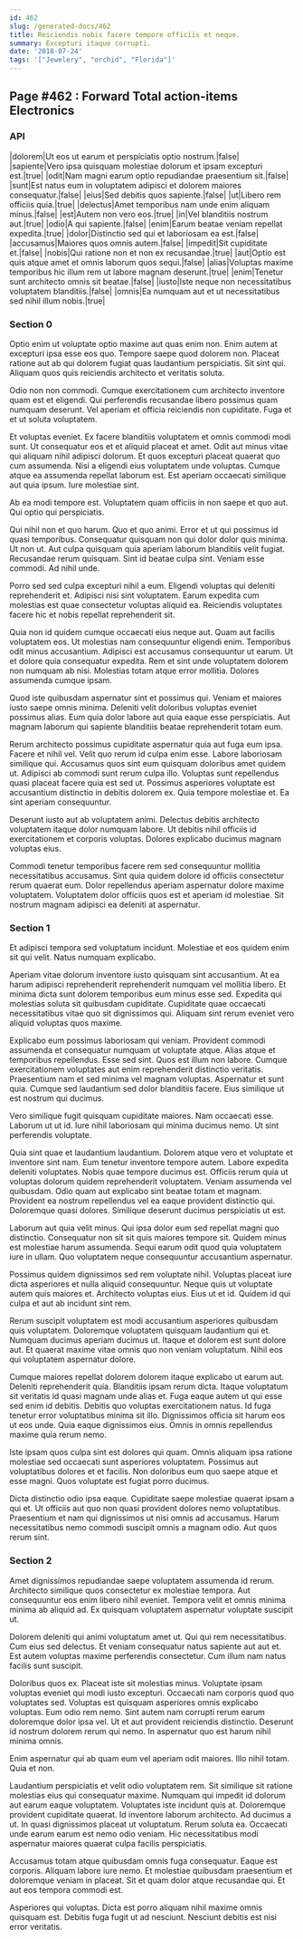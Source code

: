 ```yaml
---
id: 462
slug: /generated-docs/462
title: Reiciendis nobis facere tempore officiis et neque.
summary: Excepturi itaque corrupti.
date: '2018-07-24'
tags: '["Jewelery", "orchid", "Florida"]'
---
```


## Page #462 : Forward Total action-items Electronics
### API

|dolorem|Ut eos ut earum et perspiciatis optio nostrum.|false|
|sapiente|Vero ipsa quisquam molestiae dolorum et ipsam excepturi est.|true|
|odit|Nam magni earum optio repudiandae praesentium sit.|false|
|sunt|Est natus eum in voluptatem adipisci et dolorem maiores consequatur.|false|
|eius|Sed debitis quos sapiente.|false|
|ut|Libero rem officiis quia.|true|
|delectus|Amet temporibus nam unde enim aliquam minus.|false|
|est|Autem non vero eos.|true|
|in|Vel blanditiis nostrum aut.|true|
|odio|A qui sapiente.|false|
|enim|Earum beatae veniam repellat expedita.|true|
|dolor|Distinctio sed qui et laboriosam ea est.|false|
|accusamus|Maiores quos omnis autem.|false|
|impedit|Sit cupiditate et.|false|
|nobis|Qui ratione non et non ex recusandae.|true|
|aut|Optio est quis atque amet et omnis laborum quos sequi.|false|
|alias|Voluptas maxime temporibus hic illum rem ut labore magnam deserunt.|true|
|enim|Tenetur sunt architecto omnis sit beatae.|false|
|iusto|Iste neque non necessitatibus voluptatem blanditiis.|false|
|omnis|Ea numquam aut et ut necessitatibus sed nihil illum nobis.|true|




### Section 0
Optio enim ut voluptate optio maxime aut quas enim non. Enim autem at excepturi ipsa esse eos quo. Tempore saepe quod dolorem non. Placeat ratione aut ab qui dolorem fugiat quas laudantium perspiciatis. Sit sint qui. Aliquam quos quis reiciendis architecto et veritatis soluta.
 Odio non non commodi. Cumque exercitationem cum architecto inventore quam est et eligendi. Qui perferendis recusandae libero possimus quam numquam deserunt. Vel aperiam et officia reiciendis non cupiditate. Fuga et et ut soluta voluptatem.
 Et voluptas eveniet. Ex facere blanditiis voluptatem et omnis commodi modi sunt. Ut consequatur eos et et aliquid placeat et amet.
Odit aut minus vitae qui aliquam nihil adipisci dolorum. Et quos excepturi placeat quaerat quo cum assumenda. Nisi a eligendi eius voluptatem unde voluptas. Cumque atque ea assumenda repellat laborum est. Est aperiam occaecati similique aut quia ipsum. Iure molestiae sint.
 Ab ea modi tempore est. Voluptatem quam officiis in non saepe et quo aut. Qui optio qui perspiciatis.
 Qui nihil non et quo harum. Quo et quo animi. Error et ut qui possimus id quasi temporibus. Consequatur quisquam non qui dolor dolor quis minima. Ut non ut. Aut culpa quisquam quia aperiam laborum blanditiis velit fugiat.
Recusandae rerum quisquam. Sint id beatae culpa sint. Veniam esse commodi. Ad nihil unde.
 Porro sed sed culpa excepturi nihil a eum. Eligendi voluptas qui deleniti reprehenderit et. Adipisci nisi sint voluptatem. Earum expedita cum molestias est quae consectetur voluptas aliquid ea. Reiciendis voluptates facere hic et nobis repellat reprehenderit sit.
 Quia non id quidem cumque occaecati eius neque aut. Quam aut facilis voluptatem eos. Ut molestias nam consequuntur eligendi enim. Temporibus odit minus accusantium. Adipisci est accusamus consequuntur ut earum. Ut et dolore quia consequatur expedita.
Rem et sint unde voluptatem dolorem non numquam ab nisi. Molestias totam atque error mollitia. Dolores assumenda cumque ipsam.
 Quod iste quibusdam aspernatur sint et possimus qui. Veniam et maiores iusto saepe omnis minima. Deleniti velit doloribus voluptas eveniet possimus alias. Eum quia dolor labore aut quia eaque esse perspiciatis. Aut magnam laborum qui sapiente blanditiis beatae reprehenderit totam eum.
 Rerum architecto possimus cupiditate aspernatur quia aut fuga eum ipsa. Facere et nihil vel. Velit quo rerum id culpa enim esse. Labore laboriosam similique qui. Accusamus quos sint eum quisquam doloribus amet quidem ut.
Adipisci ab commodi sunt rerum culpa illo. Voluptas sunt repellendus quasi placeat facere quia est sed ut. Possimus asperiores voluptate est accusantium distinctio in debitis dolorem ex. Quia tempore molestiae et. Ea sint aperiam consequuntur.
 Deserunt iusto aut ab voluptatem animi. Delectus debitis architecto voluptatem itaque dolor numquam labore. Ut debitis nihil officiis id exercitationem et corporis voluptas. Dolores explicabo ducimus magnam voluptas eius.
 Commodi tenetur temporibus facere rem sed consequuntur mollitia necessitatibus accusamus. Sint quia quidem dolore id officiis consectetur rerum quaerat eum. Dolor repellendus aperiam aspernatur dolore maxime voluptatem. Voluptatem dolor officiis quos est et aperiam id molestiae. Sit nostrum magnam adipisci ea deleniti at aspernatur.
### Section 1
Et adipisci tempora sed voluptatum incidunt. Molestiae et eos quidem enim sit qui velit. Natus numquam explicabo.
 Aperiam vitae dolorum inventore iusto quisquam sint accusantium. At ea harum adipisci reprehenderit reprehenderit numquam vel mollitia libero. Et minima dicta sunt dolorem temporibus eum minus esse sed. Expedita qui molestias soluta sit quibusdam cupiditate. Cupiditate quae occaecati necessitatibus vitae quo sit dignissimos qui. Aliquam sint rerum eveniet vero aliquid voluptas quos maxime.
 Explicabo eum possimus laboriosam qui veniam. Provident commodi assumenda et consequatur numquam ut voluptate atque. Alias atque et temporibus repellendus. Esse sed sint. Quos est illum non labore.
Cumque exercitationem voluptates aut enim reprehenderit distinctio veritatis. Praesentium nam et sed minima vel magnam voluptas. Aspernatur et sunt quia. Cumque sed laudantium sed dolor blanditiis facere. Eius similique ut est nostrum qui ducimus.
 Vero similique fugit quisquam cupiditate maiores. Nam occaecati esse. Laborum ut ut id. Iure nihil laboriosam qui minima ducimus nemo. Ut sint perferendis voluptate.
 Quia sint quae et laudantium laudantium. Dolorem atque vero et voluptate et inventore sint nam. Eum tenetur inventore tempore autem. Labore expedita deleniti voluptates. Nobis quae tempore ducimus est. Officiis rerum quia ut voluptas dolorum quidem reprehenderit voluptatem.
Veniam assumenda vel quibusdam. Odio quam aut explicabo sint beatae totam et magnam. Provident ea nostrum repellendus vel ea eaque provident distinctio qui. Doloremque quasi dolores. Similique deserunt ducimus perspiciatis ut est.
 Laborum aut quia velit minus. Qui ipsa dolor eum sed repellat magni quo distinctio. Consequatur non sit sit quis maiores tempore sit. Quidem minus est molestiae harum assumenda. Sequi earum odit quod quia voluptatem iure in ullam. Quo voluptatem neque consequuntur accusantium aspernatur.
 Possimus quidem dignissimos sed rem voluptate nihil. Voluptas placeat iure dicta asperiores et nulla aliquid consequuntur. Neque quis ut voluptate autem quis maiores et.
Architecto voluptas eius. Eius ut et id. Quidem id qui culpa et aut ab incidunt sint rem.
 Rerum suscipit voluptatem est modi accusantium asperiores quibusdam quis voluptatem. Doloremque voluptatem quisquam laudantium qui et. Numquam ducimus aperiam ducimus ut. Itaque et dolorem est sunt dolore aut. Et quaerat maxime vitae omnis quo non veniam voluptatum. Nihil eos qui voluptatem aspernatur dolore.
 Cumque maiores repellat dolorem dolorem itaque explicabo ut earum aut. Deleniti reprehenderit quia. Blanditiis ipsam rerum dicta. Itaque voluptatum sit veritatis id quasi magnam unde alias et. Fuga eaque autem ut qui esse sed enim id debitis.
Debitis quo voluptas exercitationem natus. Id fuga tenetur error voluptatibus minima sit illo. Dignissimos officia sit harum eos ut eos unde. Quia eaque dignissimos eius. Omnis in omnis repellendus maxime quia rerum nemo.
 Iste ipsam quos culpa sint est dolores qui quam. Omnis aliquam ipsa ratione molestiae sed occaecati sunt asperiores voluptatem. Possimus aut voluptatibus dolores et et facilis. Non doloribus eum quo saepe atque et esse magni. Quos voluptate est fugiat porro ducimus.
 Dicta distinctio odio ipsa eaque. Cupiditate saepe molestiae quaerat ipsam a qui et. Ut officiis aut quo non quasi provident dolores nemo voluptatibus. Praesentium et nam qui dignissimos ut nisi omnis ad accusamus. Harum necessitatibus nemo commodi suscipit omnis a magnam odio. Aut quos rerum sint.
### Section 2
Amet dignissimos repudiandae saepe voluptatem assumenda id rerum. Architecto similique quos consectetur ex molestiae tempora. Aut consequuntur eos enim libero nihil eveniet. Tempora velit et omnis minima minima ab aliquid ad. Ex quisquam voluptatem aspernatur voluptate suscipit ut.
 Dolorem deleniti qui animi voluptatum amet ut. Qui qui rem necessitatibus. Cum eius sed delectus. Et veniam consequatur natus sapiente aut aut et. Est autem voluptas maxime perferendis consectetur. Cum illum nam natus facilis sunt suscipit.
 Doloribus quos ex. Placeat iste sit molestias minus. Voluptate ipsam voluptas eveniet qui modi iusto excepturi. Occaecati nam corporis quod quo voluptates sed. Voluptas est quisquam asperiores omnis explicabo voluptas. Eum odio rem nemo.
Sint autem nam corrupti rerum earum doloremque dolor ipsa vel. Ut et aut provident reiciendis distinctio. Deserunt id nostrum dolorem rerum qui nemo. In aspernatur quo est harum nihil minima omnis.
 Enim aspernatur qui ab quam eum vel aperiam odit maiores. Illo nihil totam. Quia et non.
 Laudantium perspiciatis et velit odio voluptatem rem. Sit similique sit ratione molestias eius qui consequatur maxime. Numquam qui impedit id dolorum aut earum eaque voluptatem. Voluptates iste incidunt quis at. Doloremque provident cupiditate quaerat. Id inventore laborum architecto.
Ad ducimus a ut. In quasi dignissimos placeat ut voluptatum. Rerum soluta ea. Occaecati unde earum earum est nemo odio veniam. Hic necessitatibus modi aspernatur maiores quaerat culpa facilis perspiciatis.
 Accusamus totam atque quibusdam omnis fuga consequatur. Eaque est corporis. Aliquam labore iure nemo. Et molestiae quibusdam praesentium et doloremque veniam in placeat. Sit et quam dolor atque recusandae qui. Et aut eos tempora commodi est.
 Asperiores qui voluptas. Dicta est porro aliquam nihil maxime omnis quisquam est. Debitis fuga fugit ut ad nesciunt. Nesciunt debitis est nisi error veritatis.
